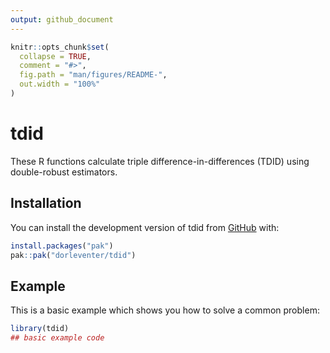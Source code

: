 ```yaml
---
output: github_document
---
```


<!-- README.md is generated from README.Rmd. Please edit that file -->

```r
knitr::opts_chunk$set(
  collapse = TRUE,
  comment = "#>",
  fig.path = "man/figures/README-",
  out.width = "100%"
)
```

# tdid

<!-- badges: start -->
<!-- badges: end -->

These R functions calculate triple difference-in-differences (TDID) using double-robust estimators. 

## Installation

You can install the development version of tdid from [GitHub](https://github.com/) with:

``` r
install.packages("pak")
pak::pak("dorleventer/tdid")
```

## Example

This is a basic example which shows you how to solve a common problem:

```r
library(tdid)
## basic example code
```
